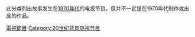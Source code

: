 此分类列出故事发生在[[1970年代|1970年代]]的电视节目，但并不一定是在1970年代制作或出品的作品。

[[Category:1970年代背景作品|電視節目]]
[[Category:20世纪背景电视节目|Category:20世纪背景电视节目]]